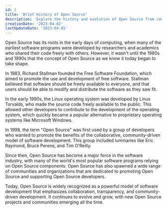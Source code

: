 ```yaml
---
id: 2
title: 'Brief History of Open Source'
description: 'Explore the history and evolution of Open Source from computing roots to its emergence as a philosophy changing software development. Discover its impact today!'
creationDate: '2023-04-02'
lastUpdateDate: '2023-04-05'
---
```

<p class="lead">Open Source has its roots in the early days of computing, when many of the earliest software programs were developed by researchers and academics who shared their code freely with others. However, it wasn't until the 1980s and 1990s that the concept of Open Source as we know it today began to take shape.</p>

In 1983, Richard Stallman founded the Free Software Foundation, which aimed to promote the use and development of free software. Stallman believed that software should be freely available to everyone, and that users should be able to modify and distribute the software as they saw fit.

In the early 1990s, the Linux operating system was developed by Linus Torvalds, who made the source code freely available to the public. This allowed other developers to contribute to the development of the operating system, which quickly became a popular alternative to proprietary operating systems like Microsoft Windows.

In 1998, the term "Open Source" was first used by a group of developers who wanted to promote the benefits of the collaborative, community-driven model of software development. This group included luminaries like Eric Raymond, Bruce Perens, and Tim O'Reilly.

Since then, Open Source has become a major force in the software industry, with many of the world's most popular software programs relying on Open Source components. Open Source has also spawned a wide range of communities and organizations that are dedicated to promoting Open Source and supporting Open Source developers.

Today, Open Source is widely recognized as a powerful model of software development that emphasizes collaboration, transparency, and community-driven development. It continues to evolve and grow, with new Open Source projects and communities emerging all the time.